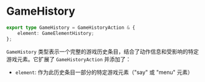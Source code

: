 # GameHistory

```typescript
export type GameHistory = GameHistoryAction & {
    element: GameElementHistory;
};
```

`GameHistory` 类型表示一个完整的游戏历史条目，结合了动作信息和受影响的特定游戏元素。它扩展了 `GameHistoryAction` 并添加了：

- `element`: 作为此历史条目一部分的特定游戏元素（"say" 或 "menu" 元素） 
